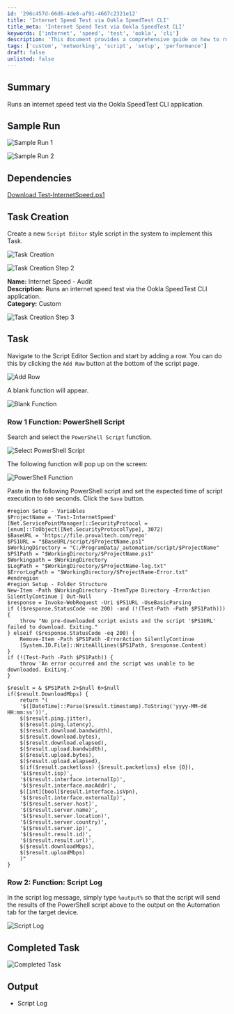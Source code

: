 ```yaml
---
id: '296c457d-66d6-4de8-af91-4667c2321e12'
title: 'Internet Speed Test via Ookla SpeedTest CLI'
title_meta: 'Internet Speed Test via Ookla SpeedTest CLI'
keywords: ['internet', 'speed', 'test', 'ookla', 'cli']
description: 'This document provides a comprehensive guide on how to run an internet speed test using the Ookla SpeedTest CLI application. It includes sample runs, dependencies, task creation steps, and detailed instructions on implementing the script in a system.'
tags: ['custom', 'networking', 'script', 'setup', 'performance']
draft: false
unlisted: false
---
```

## Summary

Runs an internet speed test via the Ookla SpeedTest CLI application.

## Sample Run

![Sample Run 1](../../../static/img/Internet-Speed---Audit/image_5.png)

![Sample Run 2](../../../static/img/Internet-Speed---Audit/image_6.png)

## Dependencies

[Download Test-InternetSpeed.ps1](https://file.provaltech.com/repo/script/Test-InternetSpeed.ps1)

## Task Creation

Create a new `Script Editor` style script in the system to implement this Task.

![Task Creation](../../../static/img/Internet-Speed---Audit/image_7.png)

![Task Creation Step 2](../../../static/img/Internet-Speed---Audit/image_8.png)

**Name:** Internet Speed - Audit  
**Description:** Runs an internet speed test via the Ookla SpeedTest CLI application.  
**Category:** Custom  

![Task Creation Step 3](../../../static/img/Internet-Speed---Audit/image_9.png)

## Task

Navigate to the Script Editor Section and start by adding a row. You can do this by clicking the `Add Row` button at the bottom of the script page.

![Add Row](../../../static/img/Internet-Speed---Audit/image_10.png)

A blank function will appear.

![Blank Function](../../../static/img/Internet-Speed---Audit/image_11.png)

### Row 1 Function: PowerShell Script

Search and select the `PowerShell Script` function.

![Select PowerShell Script](../../../static/img/Internet-Speed---Audit/image_12.png)

The following function will pop up on the screen:

![PowerShell Function](../../../static/img/Internet-Speed---Audit/image_13.png)

Paste in the following PowerShell script and set the expected time of script execution to `600` seconds. Click the `Save` button.

```
#region Setup - Variables
$ProjectName = 'Test-InternetSpeed'
[Net.ServicePointManager]::SecurityProtocol = [enum]::ToObject([Net.SecurityProtocolType], 3072)
$BaseURL = 'https://file.provaltech.com/repo'
$PS1URL = "$BaseURL/script/$ProjectName.ps1"
$WorkingDirectory = "C:/ProgramData/_automation/script/$ProjectName"
$PS1Path = "$WorkingDirectory/$ProjectName.ps1"
$Workingpath = $WorkingDirectory
$LogPath = "$WorkingDirectory/$ProjectName-log.txt"
$ErrorLogPath = "$WorkingDirectory/$ProjectName-Error.txt"
#endregion
#region Setup - Folder Structure
New-Item -Path $WorkingDirectory -ItemType Directory -ErrorAction SilentlyContinue | Out-Null
$response = Invoke-WebRequest -Uri $PS1URL -UseBasicParsing
if (($response.StatusCode -ne 200) -and (!(Test-Path -Path $PS1Path))) {
    throw "No pre-downloaded script exists and the script '$PS1URL' failed to download. Exiting."
} elseif ($response.StatusCode -eq 200) {
    Remove-Item -Path $PS1Path -ErrorAction SilentlyContinue
    [System.IO.File]::WriteAllLines($PS1Path, $response.Content)
}
if (!(Test-Path -Path $PS1Path)) {
    throw 'An error occurred and the script was unable to be downloaded. Exiting.'
}
```

```
$result = & $PS1Path 2>$null 6>$null
if($result.DownloadMbps) {
    return "(
    '$([DateTime]::Parse($result.timestamp).ToString('yyyy-MM-dd HH:mm:ss'))',
    $($result.ping.jitter),
    $($result.ping.latency),
    $($result.download.bandwidth),
    $($result.download.bytes),
    $($result.download.elapsed),
    $($result.upload.bandwidth),
    $($result.upload.bytes),
    $($result.upload.elapsed),
    $(if($result.packetloss) {$result.packetloss} else {0}),
    '$($result.isp)',
    '$($result.interface.internalIp)',
    '$($result.interface.macAddr)',
    $([int][bool]$result.interface.isVpn),
    '$($result.interface.externalIp)',
    '$($result.server.host)',
    '$($result.server.name)',
    '$($result.server.location)',
    '$($result.server.country)',
    '$($result.server.ip)',
    '$($result.result.id)',
    '$($result.result.url)',
    $($result.downloadMbps),
    $($result.uploadMbps)
    )"
}
```

### Row 2: Function: Script Log

In the script log message, simply type `%output%` so that the script will send the results of the PowerShell script above to the output on the Automation tab for the target device.

![Script Log](../../../static/img/Internet-Speed---Audit/image_14.png)

## Completed Task

![Completed Task](../../../static/img/Internet-Speed---Audit/image_15.png)

## Output

- Script Log












